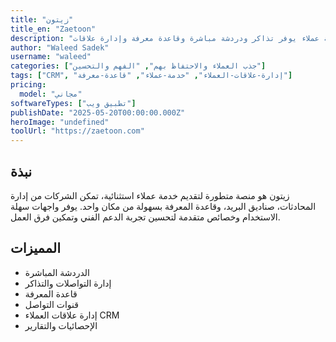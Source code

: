 ```yaml
---
title: "زيتون"
title_en: "Zaetoon"
description: "برنامج خدمة عملاء يوفر تذاكر ودردشة مباشرة وقاعدة معرفة وإدارة علاقات."
author: "Waleed Sadek"
username: "waleed"
categories: ["جذب العملاء والاحتفاظ بهم", "الفهم والتحسين"]
tags: ["CRM", "إدارة-علاقات-العملاء", "خدمة-عملاء", "قاعدة-معرفة"]
pricing:
  model: "مجاني"
softwareTypes: ["تطبيق ويب"]
publishDate: "2025-05-20T00:00:00.000Z"
heroImage: "undefined"
toolUrl: "https://zaetoon.com"
---
```

## نبذة
زيتون هو منصة متطورة لتقديم خدمة عملاء استثنائية، تمكن الشركات من إدارة المحادثات، صناديق البريد، وقاعدة المعرفة بسهولة من مكان واحد. يوفر واجهات سهلة الاستخدام وخصائص متقدمة لتحسين تجربة الدعم الفني وتمكين فرق العمل.

## المميزات
- الدردشة المباشرة
- إدارة التواصلات والتذاكر
- قاعدة المعرفة
- قنوات التواصل
- إدارة علاقات العملاء CRM
- الإحصائيات والتقارير
